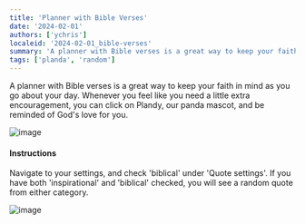 ```yaml
---
title: 'Planner with Bible Verses'
date: '2024-02-01'
authors: ['ychris']
localeid: '2024-02-01_bible-verses'
summary: 'A planner with Bible verses is a great way to keep your faith in mind as you go about your day.'
tags: ['planda', 'random']
---
```


A planner with Bible verses is a great way to keep your faith in mind as you go about your day. Whenever you feel like you need a little extra encouragement, you can click on Plandy, our panda mascot, and be reminded of God's love for you.

![image](/blog/mascot-bible-verse.png)

#### Instructions

Navigate to your settings, and check 'biblical' under 'Quote settings'. If you have both 'inspirational' and 'biblical' checked, you will see a random quote from either category.

![image](/blog/planda-settings.png)
